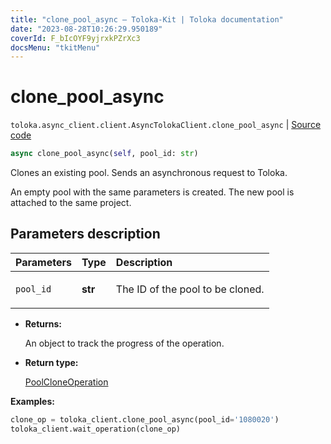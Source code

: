 ```yaml
---
title: "clone_pool_async — Toloka-Kit | Toloka documentation"
date: "2023-08-28T10:26:29.950189"
coverId: F_bIcOYF9yjrxkPZrXc3
docsMenu: "tkitMenu"
---
```


# clone_pool_async

`toloka.async_client.client.AsyncTolokaClient.clone_pool_async` | [Source code](https://github.com/Toloka/toloka-kit/blob/v1.2.1/src/async_client/client.py#L0)

```python
async clone_pool_async(self, pool_id: str)
```

Clones an existing pool. Sends an asynchronous request to Toloka.

An empty pool with the same parameters is created.
The new pool is attached to the same project.

## Parameters description

| Parameters | Type | Description |
| :----------| :----| :-----------|
`pool_id`|**str**|<p>The ID of the pool to be cloned.</p>

* **Returns:**

  An object to track the progress of the operation.

* **Return type:**

  [PoolCloneOperation](/docs/toloka-kit/reference/toloka.client.operations.PoolCloneOperation)

**Examples:**

```python
clone_op = toloka_client.clone_pool_async(pool_id='1080020')
toloka_client.wait_operation(clone_op)
```